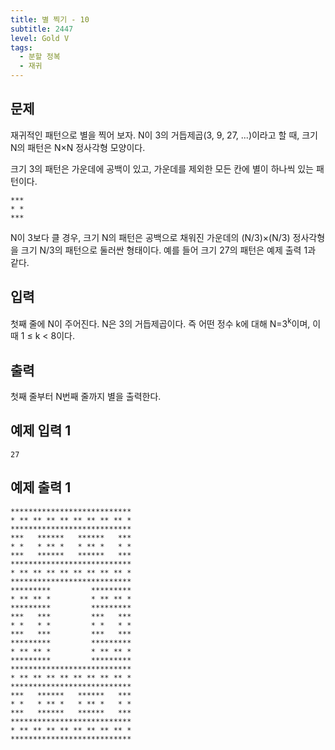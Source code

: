 ```yaml
---
title: 별 찍기 - 10
subtitle: 2447
level: Gold V
tags:
  - 분할 정복
  - 재귀
---
```


## 문제

재귀적인 패턴으로 별을 찍어 보자. N이 3의 거듭제곱(3, 9, 27, ...)이라고 할 때, 크기 N의 패턴은 N×N 정사각형 모양이다.

크기 3의 패턴은 가운데에 공백이 있고, 가운데를 제외한 모든 칸에 별이 하나씩 있는 패턴이다.

```
***
* *
***
```

N이 3보다 클 경우, 크기 N의 패턴은 공백으로 채워진 가운데의 (N/3)×(N/3) 정사각형을 크기 N/3의 패턴으로 둘러싼 형태이다. 예를 들어 크기 27의 패턴은 예제 출력 1과 같다.

## 입력

첫째 줄에 N이 주어진다. N은 3의 거듭제곱이다. 즉 어떤 정수 k에 대해 N=3<sup>k</sup>이며, 이때 1 ≤ k < 8이다.

## 출력

첫째 줄부터 N번째 줄까지 별을 출력한다.

## 예제 입력 1

```
27
```

## 예제 출력 1

```
***************************
* ** ** ** ** ** ** ** ** *
***************************
***   ******   ******   ***
* *   * ** *   * ** *   * *
***   ******   ******   ***
***************************
* ** ** ** ** ** ** ** ** *
***************************
*********         *********
* ** ** *         * ** ** *
*********         *********
***   ***         ***   ***
* *   * *         * *   * *
***   ***         ***   ***
*********         *********
* ** ** *         * ** ** *
*********         *********
***************************
* ** ** ** ** ** ** ** ** *
***************************
***   ******   ******   ***
* *   * ** *   * ** *   * *
***   ******   ******   ***
***************************
* ** ** ** ** ** ** ** ** *
***************************
```
